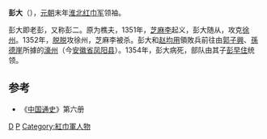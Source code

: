 '''彭大'''（{{bd|1312年||1354年||catIdx=P}}），[[元朝|元朝]]末年[[淮北|淮北]][[红巾军|红巾军]]领袖。

彭大即老彭，又称彭二。原为樵夫，1351年，[[芝麻李|芝麻李]]起义，彭大随从，攻克[[徐州|徐州]]。1352年，[[脱脱|脱脱]]攻徐州，芝麻李被杀。彭大和[[赵均用|赵均用]]領敗兵前往由[[郭子興|郭子興]]、[[孫德崖|孫德崖]]所據的[[濠州|濠州]]（今[[安徽省|安徽省]][[凤阳县|凤阳县]]）。1354年，彭大病死，部队由其子[[彭早住|彭早住]]统领。

==参考==
*《[[中国通史|中国通史]]》第六册

{{中國民變起事領袖}}

[[Category:彭姓|D]]
[[Category:元朝民变领袖|P]]
[[Category:紅巾軍人物|Category:紅巾軍人物]]